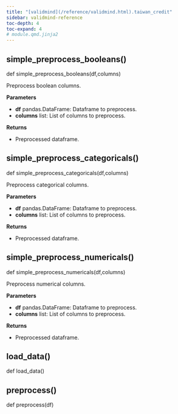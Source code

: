 ```yaml
---
title: "[validmind](/reference/validmind.html).taiwan_credit"
sidebar: validmind-reference
toc-depth: 4
toc-expand: 4
# module.qmd.jinja2
---
```


## simple_preprocess_booleans<span class='muted'>()</span>

<!-- signatures.jinja2 -->

::: {.signature}

<span class="kw">def</span> <span class="name">simple_preprocess_booleans</span>(<span class="param"><span class="n">df</span><span class="muted">,</span></span><span class="param"><span class="n">columns</span></span>)</span>

:::

<!-- docstring.jinja2 -->

Preprocess boolean columns.

**Parameters**

- **df** pandas.DataFrame: Dataframe to preprocess.
- **columns** list: List of columns to preprocess.

**Returns**

- Preprocessed dataframe.

## simple_preprocess_categoricals<span class='muted'>()</span>

<!-- signatures.jinja2 -->

::: {.signature}

<span class="kw">def</span> <span class="name">simple_preprocess_categoricals</span>(<span class="param"><span class="n">df</span><span class="muted">,</span></span><span class="param"><span class="n">columns</span></span>)</span>

:::

<!-- docstring.jinja2 -->

Preprocess categorical columns.

**Parameters**

- **df** pandas.DataFrame: Dataframe to preprocess.
- **columns** list: List of columns to preprocess.

**Returns**

- Preprocessed dataframe.

## simple_preprocess_numericals<span class='muted'>()</span>

<!-- signatures.jinja2 -->

::: {.signature}

<span class="kw">def</span> <span class="name">simple_preprocess_numericals</span>(<span class="param"><span class="n">df</span><span class="muted">,</span></span><span class="param"><span class="n">columns</span></span>)</span>

:::

<!-- docstring.jinja2 -->

Preprocess numerical columns.

**Parameters**

- **df** pandas.DataFrame: Dataframe to preprocess.
- **columns** list: List of columns to preprocess.

**Returns**

- Preprocessed dataframe.

<!-- function.qmd.jinja2 -->

## load_data[()]{.muted}

<!-- signatures.jinja2 -->

::: {.signature}

<span class="kw">def</span> <span class="name">load_data</span>()</span>

:::

<!-- function.qmd.jinja2 -->

## preprocess[()]{.muted}

<!-- signatures.jinja2 -->

::: {.signature}

<span class="kw">def</span> <span class="name">preprocess</span>(<span class="param"><span class="n">df</span></span>)</span>

:::
